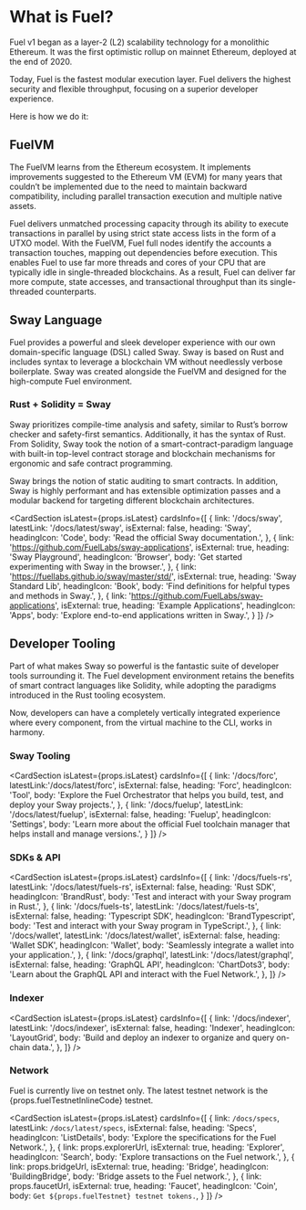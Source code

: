 # What is Fuel?

Fuel v1 began as a layer-2 (L2) scalability technology for a monolithic Ethereum.
It was the first optimistic rollup on mainnet Ethereum, deployed at the end of 2020.

Today, Fuel is the fastest modular execution layer. 
Fuel delivers the highest security and flexible throughput, focusing on a superior developer experience.

Here is how we do it:

## FuelVM

The FuelVM learns from the Ethereum ecosystem.
It implements improvements suggested to the Ethereum VM (EVM) for many years that couldn’t be implemented due to the need to maintain backward compatibility, including parallel transaction execution and multiple native assets.

Fuel delivers unmatched processing capacity through its ability to execute transactions in parallel by using strict state access lists in the form of a UTXO model.
With the FuelVM, Fuel full nodes identify the accounts a transaction touches, mapping out dependencies before execution.
This enables Fuel to use far more threads and cores of your CPU that are typically idle in single-threaded blockchains.
As a result, Fuel can deliver far more compute, state accesses, and transactional throughput than its single-threaded counterparts.

## Sway Language

Fuel provides a powerful and sleek developer experience with our own domain-specific language (DSL) called Sway.
Sway is based on Rust and includes syntax to leverage a blockchain VM without needlessly verbose boilerplate.
Sway was created alongside the FuelVM and designed for the high-compute Fuel environment.

### Rust + Solidity = Sway

Sway prioritizes compile-time analysis and safety, similar to Rust’s borrow checker and safety-first semantics. 
Additionally, it has the syntax of Rust. From Solidity, Sway took the notion of a smart-contract-paradigm language with built-in top-level contract storage and blockchain mechanisms for ergonomic and safe contract programming.

Sway brings the notion of static auditing to smart contracts. 
In addition, Sway is highly performant and has extensible optimization passes and a modular backend for targeting different blockchain architectures.

<CardSection
isLatest={props.isLatest}
cardsInfo={[
    {
        link: '/docs/sway',
        latestLink: '/docs/latest/sway',
        isExternal: false,
        heading: 'Sway',
        headingIcon: 'Code',
        body: 'Read the official Sway documentation.',
    },
    {
        link: 'https://github.com/FuelLabs/sway-applications',
        isExternal: true,
        heading: 'Sway Playground',
        headingIcon: 'Browser',
        body: 'Get started experimenting with Sway in the browser.',
    },
    {
        link: 'https://fuellabs.github.io/sway/master/std/',
        isExternal: true,
        heading: 'Sway Standard Lib',
        headingIcon: 'Book',
        body: 'Find definitions for helpful types and methods in Sway.',
    },
    {
        link: 'https://github.com/FuelLabs/sway-applications',
        isExternal: true,
        heading: 'Example Applications',
        headingIcon: 'Apps',
        body: 'Explore end-to-end applications written in Sway.',
    }
]}
/>

## Developer Tooling

Part of what makes Sway so powerful is the fantastic suite of developer tools surrounding it.
The Fuel development environment retains the benefits of smart contract languages like Solidity, while adopting the paradigms introduced in the Rust tooling ecosystem.

Now, developers can have a completely vertically integrated experience where every component, from the virtual machine to the CLI, works in harmony.

### Sway Tooling

<CardSection
isLatest={props.isLatest}
cardsInfo={[
     {
        link: '/docs/forc',
        latestLink:'/docs/latest/forc',
        isExternal: false,
        heading: 'Forc',
        headingIcon: 'Tool',
        body: 'Explore the Fuel Orchestrator that helps you build, test, and deploy your Sway projects.',
    },
    {
        link: '/docs/fuelup',
        latestLink: '/docs/latest/fuelup',
        isExternal: false,
        heading: 'Fuelup',
        headingIcon: 'Settings',
        body: 'Learn more about the official Fuel toolchain manager that helps install and manage versions.',
    }
]}
/>

### SDKs & API

<CardSection
isLatest={props.isLatest}
cardsInfo={[
{
          link: '/docs/fuels-rs',
          latestLink: '/docs/latest/fuels-rs',
          isExternal: false,
          heading: 'Rust SDK',
          headingIcon: 'BrandRust',
          body: 'Test and interact with your Sway program in Rust.',
        },
        {
          link: '/docs/fuels-ts',
          latestLink: '/docs/latest/fuels-ts',
          isExternal: false,
          heading: 'Typescript SDK',
          headingIcon: 'BrandTypescript',
          body: 'Test and interact with your Sway program in TypeScript.',
        },
        {
          link: '/docs/wallet',
          latestLink: '/docs/latest/wallet',
          isExternal: false,
          heading: 'Wallet SDK',
          headingIcon: 'Wallet',
          body: 'Seamlessly integrate a wallet into your application.',
        },
        {
         link: '/docs/graphql',
          latestLink: '/docs/latest/graphql',
          isExternal: false,
          heading: 'GraphQL API',
          headingIcon: 'ChartDots3',
          body: 'Learn about the GraphQL API and interact with the Fuel Network.',
        },
]}
/>

### Indexer

<CardSection
isLatest={props.isLatest}
cardsInfo={[
    {
        link: '/docs/indexer',
        latestLink: '/docs/indexer',
        isExternal: false,
        heading: 'Indexer',
        headingIcon: 'LayoutGrid',
        body: 'Build and deploy an indexer to organize and query on-chain data.',
    },
]}
/>

### Network

Fuel is currently live on testnet only. 
The latest testnet network is the {props.fuelTestnetInlineCode} testnet.

<CardSection
isLatest={props.isLatest}
cardsInfo={[
    {
        link: `/docs/specs`,
        latestLink: `/docs/latest/specs`,
        isExternal: false,
        heading: 'Specs',
        headingIcon: 'ListDetails',
        body: 'Explore the specifications for the Fuel Network.',
    },
    {
        link: props.explorerUrl,
        isExternal: true,
        heading: 'Explorer',
        headingIcon: 'Search',
        body: 'Explore transactions on the Fuel network.',
    },
    {
        link: props.bridgeUrl,
        isExternal: true,
        heading: 'Bridge',
        headingIcon: 'BuildingBridge',
        body: 'Bridge assets to the Fuel network.',
    },
        {
        link: props.faucetUrl,
        isExternal: true,
        heading: 'Faucet',
        headingIcon: 'Coin',
        body: `Get ${props.fuelTestnet} testnet tokens.`,
    }
]}
/>

